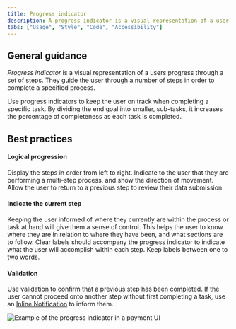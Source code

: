 ```yaml
---
title: Progress indicator
description: A progress indicator is a visual representation of a user's progress through a set of steps. It guides the user through a number of steps in order to complete a specified process.
tabs: ["Usage", "Style", "Code", "Accessibility"]
---
```


## General guidance

_Progress indicator_ is a visual representation of a users progress through a set of steps. They guide the user through a number of steps in order to complete a specified process.

Use progress indicators to keep the user on track when completing a specific task. By dividing the end goal into smaller, sub-tasks, it increases the percentage of completeness as each task is completed.

## Best practices

#### Logical progression

Display the steps in order from left to right. Indicate to the user that they are performing a multi-step process, and show the direction of movement. Allow the user to return to a previous step to review their data submission.

#### Indicate the current step

Keeping the user informed of where they currently are within the process or task at hand will give them a sense of control. This helps the user to know where they are in relation to where they have been, and what sections are to follow. Clear labels should accompany the progress indicator to indicate what the user will accomplish within each step. Keep labels between one to two words.

#### Validation

Use validation to confirm that a previous step has been completed. If the user cannot proceed onto another step without first completing a task, use an [Inline Notification](/components/notification/code#inline-notification) to inform them.

<Row>
<Column colLg={8}>

![Example of the progress indicator in a payment UI](images/progress-indicator-usage-1.png)

</Column>
</Row>
